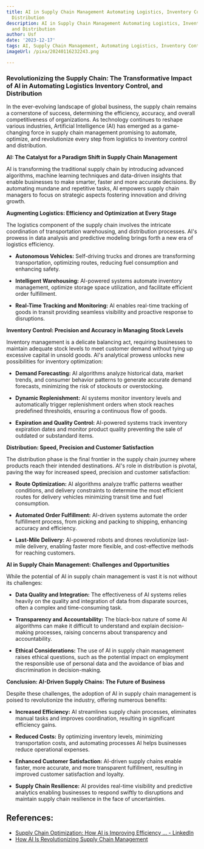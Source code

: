 ```yaml
---
title: AI in Supply Chain Management Automating Logistics, Inventory Control, and
  Distribution
description: AI in Supply Chain Management Automating Logistics, Inventory Control,
  and Distribution
author: Usf
date: '2023-12-17'
tags: AI, Supply Chain Management, Automating Logistics, Inventory Control, Distribution
imageUrl: /pixa/20240116232243.png

---
```

### Revolutionizing  the Supply Chain: The Transformative Impact of  AI in Automating Logistics Inventory Control, and Distribution

In the  ever-evolving landscape of global business, the supply chain remains a cornerstone of success, determining  the efficiency,  accuracy, and overall competitiveness of organizations.  As technology continues to  reshape various industries, Artificial Intelligence (AI) has emerged as a game-changing force in supply chain management promising to  automate, optimize, and revolutionize every step from  logistics to inventory control and distribution.

**AI: The Catalyst  for a Paradigm  Shift in Supply Chain Management**

AI is transforming the  traditional supply chain  by introducing advanced algorithms, machine learning techniques and data-driven insights  that enable businesses to make smarter, faster and  more accurate decisions. By automating  mundane and repetitive tasks, AI empowers supply chain managers to focus  on strategic aspects fostering innovation and driving growth.

**Augmenting Logistics: Efficiency and Optimization at Every Stage**

The  logistics component of the supply chain involves the intricate coordination of transportation warehousing, and distribution processes. AI's prowess in data analysis and predictive modeling brings forth a new era  of logistics efficiency.

-  **Autonomous  Vehicles:** Self-driving trucks and  drones are transforming  transportation, optimizing routes, reducing fuel consumption and enhancing safety.

- **Intelligent Warehousing:** AI-powered  systems automate inventory management, optimize storage space utilization, and facilitate efficient order fulfillment.

- **Real-Time Tracking and Monitoring:** AI enables real-time tracking of goods in  transit providing seamless visibility and proactive response to disruptions.

**Inventory Control: Precision and Accuracy  in Managing Stock Levels**

Inventory management is a delicate balancing act, requiring businesses to maintain  adequate stock levels to meet customer demand without tying  up excessive capital in unsold goods. AI's analytical prowess unlocks new possibilities for inventory optimization:

- **Demand Forecasting:** AI algorithms analyze  historical data, market  trends, and consumer behavior patterns to generate accurate demand forecasts,  minimizing the  risk of  stockouts or overstocking.

- **Dynamic Replenishment:** AI systems monitor inventory  levels and automatically trigger replenishment orders when stock reaches predefined thresholds, ensuring  a continuous flow of goods.

- **Expiration  and Quality Control:**  AI-powered systems track inventory expiration dates and monitor product quality preventing the sale  of outdated or substandard items.

**Distribution: Speed, Precision and Customer Satisfaction**

The distribution phase is  the final frontier  in the supply chain journey where products reach their intended destinations. AI's role in distribution is pivotal, paving  the way for increased speed,  precision and  customer satisfaction:

-  **Route Optimization:** AI algorithms  analyze traffic patterns weather conditions, and delivery constraints to determine the most efficient routes for delivery vehicles  minimizing transit time and fuel consumption.

- **Automated Order Fulfillment:** AI-driven  systems automate the order fulfillment process, from  picking and packing to shipping,  enhancing accuracy and efficiency.

- **Last-Mile Delivery:**  AI-powered robots and drones  revolutionize last-mile delivery, enabling faster more flexible, and  cost-effective methods for reaching customers.

**AI in Supply Chain Management: Challenges and Opportunities**

While the potential of AI in supply chain management is vast it is not without its challenges:

- **Data Quality and Integration:** The effectiveness  of AI systems relies heavily  on the quality and integration of data from disparate sources, often a complex and time-consuming task.

- **Transparency and  Accountability:** The black-box nature of some  AI algorithms can  make it difficult to understand and explain decision-making processes, raising concerns about transparency and accountability.

-  **Ethical Considerations:** The use of AI in supply  chain management raises ethical  questions, such as the potential impact on employment the responsible use of personal data and  the avoidance of bias and discrimination in decision-making.

**Conclusion: AI-Driven Supply Chains: The Future of Business**

Despite these challenges, the adoption of AI in supply chain  management is poised to revolutionize the industry, offering numerous benefits:

- **Increased Efficiency:** AI streamlines supply chain  processes, eliminates manual tasks  and improves coordination, resulting in significant efficiency gains.

- **Reduced Costs:** By optimizing inventory levels, minimizing transportation costs, and automating  processes AI helps businesses reduce operational expenses.

- **Enhanced Customer Satisfaction:** AI-driven supply chains enable faster, more accurate, and more  transparent fulfillment, resulting in improved customer satisfaction and loyalty.

- **Supply Chain Resilience:** AI provides real-time visibility and predictive analytics enabling businesses to respond swiftly to disruptions and maintain supply chain resilience in the face of uncertainties.

## References:
- [Supply Chain Optimization: How AI is Improving Efficiency ... - LinkedIn](https://www.linkedin.com/pulse/supply-chain-optimization-how-ai-improving-efficiency-larry-sherrod)
- [How AI Is Revolutionizing Supply Chain Management](https://www.computer.org/publications/tech-news/trends/ai-revolutionizing-supply-chain/)
